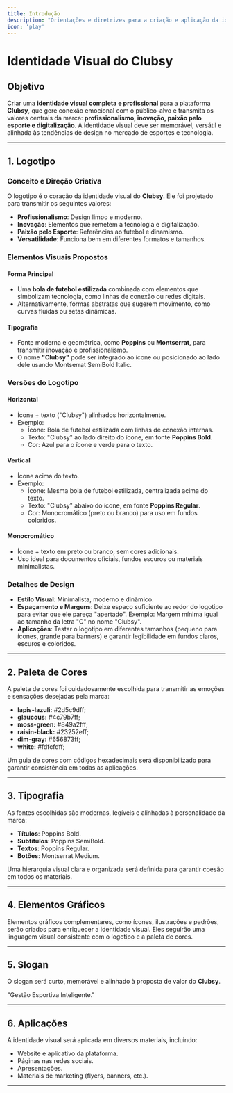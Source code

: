 ```yaml
---
title: Introdução
description: "Orientações e diretrizes para a criação e aplicação da identidade visual do Clubsy, garantindo consistência e alinhamento com os valores da marca."
icon: 'play'
---
```


# Identidade Visual do Clubsy

## Objetivo

Criar uma **identidade visual completa e profissional** para a plataforma **Clubsy**, que gere conexão emocional com o público-alvo e transmita os valores centrais da marca: **profissionalismo, inovação, paixão pelo esporte e digitalização**. A identidade visual deve ser memorável, versátil e alinhada às tendências de design no mercado de esportes e tecnologia.

---

## 1. Logotipo

### Conceito e Direção Criativa

O logotipo é o coração da identidade visual do **Clubsy**. Ele foi projetado para transmitir os seguintes valores:

- **Profissionalismo**: Design limpo e moderno.
- **Inovação**: Elementos que remetem à tecnologia e digitalização.
- **Paixão pelo Esporte**: Referências ao futebol e dinamismo.
- **Versatilidade**: Funciona bem em diferentes formatos e tamanhos.

### Elementos Visuais Propostos

#### Forma Principal
- Uma **bola de futebol estilizada** combinada com elementos que simbolizam tecnologia, como linhas de conexão ou redes digitais.
- Alternativamente, formas abstratas que sugerem movimento, como curvas fluidas ou setas dinâmicas.

#### Tipografia
- Fonte moderna e geométrica, como **Poppins** ou **Montserrat**, para transmitir inovação e profissionalismo.
- O nome **"Clubsy"** pode ser integrado ao ícone ou posicionado ao lado dele usando Montserrat SemiBold Italic.

### Versões do Logotipo

#### Horizontal
- Ícone + texto ("Clubsy") alinhados horizontalmente.
- Exemplo:
  - Ícone: Bola de futebol estilizada com linhas de conexão internas.
  - Texto: "Clubsy" ao lado direito do ícone, em fonte **Poppins Bold**.
  - Cor: Azul para o ícone e verde para o texto.

#### Vertical
- Ícone acima do texto.
- Exemplo:
  - Ícone: Mesma bola de futebol estilizada, centralizada acima do texto.
  - Texto: "Clubsy" abaixo do ícone, em fonte **Poppins Regular**.
  - Cor: Monocromático (preto ou branco) para uso em fundos coloridos.

#### Monocromático
- Ícone + texto em preto ou branco, sem cores adicionais.
- Uso ideal para documentos oficiais, fundos escuros ou materiais minimalistas.

### Detalhes de Design

- **Estilo Visual**: Minimalista, moderno e dinâmico.
- **Espaçamento e Margens**: Deixe espaço suficiente ao redor do logotipo para evitar que ele pareça "apertado". Exemplo: Margem mínima igual ao tamanho da letra "C" no nome "Clubsy".
- **Aplicações**: Testar o logotipo em diferentes tamanhos (pequeno para ícones, grande para banners) e garantir legibilidade em fundos claros, escuros e coloridos.

---

## 2. Paleta de Cores

A paleta de cores foi cuidadosamente escolhida para transmitir as emoções e sensações desejadas pela marca:

* **lapis-lazuli:** #2d5c9dff;
* **glaucous:** #4c79b7ff;
* **moss-green:** #849a2fff;
* **raisin-black:** #23252eff;
* **dim-gray:** #656873ff;
* **white:** #fdfcfdff;

Um guia de cores com códigos hexadecimais será disponibilizado para garantir consistência em todas as aplicações.

---

## 3. Tipografia

As fontes escolhidas são modernas, legíveis e alinhadas à personalidade da marca:

- **Títulos**: Poppins Bold.
- **Subtítulos**: Poppins SemiBold.
- **Textos**: Poppins Regular.
- **Botões**: Montserrat Medium.

Uma hierarquia visual clara e organizada será definida para garantir coesão em todos os materiais.

---

## 4. Elementos Gráficos

Elementos gráficos complementares, como ícones, ilustrações e padrões, serão criados para enriquecer a identidade visual. Eles seguirão uma linguagem visual consistente com o logotipo e a paleta de cores.

---

## 5. Slogan

O slogan será curto, memorável e alinhado à proposta de valor do **Clubsy**.

  "Gestão Esportiva Inteligente."

---

## 6. Aplicações

A identidade visual será aplicada em diversos materiais, incluindo:

- Website e aplicativo da plataforma.
- Páginas nas redes sociais.
- Apresentações.
- Materiais de marketing (flyers, banners, etc.).

---